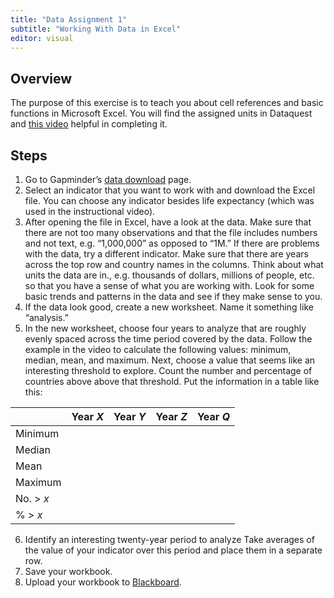 ---
title: "Data Assignment 1"
subtitle: "Working With Data in Excel"
editor: visual
---

## Overview

The purpose of this exercise is to teach you about cell references and
basic functions in Microsoft Excel. You will find the assigned units in
Dataquest and [this video](https://www.youtube.com/watch?v=jSl9rydcd7k)
helpful in completing it.

## Steps

1.  Go to Gapminder's [data download](https://www.gapminder.org/data/)
    page.
2.  Select an indicator that you want to work with and download the
    Excel file. You can choose any indicator besides life expectancy
    (which was used in the instructional video).
3.  After opening the file in Excel, have a look at the data. Make sure
    that there are not too many observations and that the file includes
    numbers and not text, e.g. "1,000,000" as opposed to "1M." If there
    are problems with the data, try a different indicator. Make sure
    that there are years across the top row and country names in the
    columns. Think about what units the data are in., e.g. thousands of
    dollars, millions of people, etc. so that you have a sense of what
    you are working with. Look for some basic trends and patterns in the
    data and see if they make sense to you.
4.  If the data look good, create a new worksheet. Name it something
    like "analysis."
5.  In the new worksheet, choose four years to analyze that are roughly
    evenly spaced across the time period covered by the data. Follow the
    example in the video to calculate the following values: minimum,
    median, mean, and maximum. Next, choose a value that seems like an
    interesting threshold to explore. Count the number and percentage of
    countries above above that threshold. Put the information in a table
    like this:

|            | Year $X$ | Year $Y$ | Year $Z$ | Year $Q$ |
|------------|----------|----------|----------|----------|
| Minimum    |          |          |          |          |
| Median     |          |          |          |          |
| Mean       |          |          |          |          |
| Maximum    |          |          |          |          |
| No. \> $x$ |          |          |          |          |
| \% \> $x$  |          |          |          |          |

6.  Identify an interesting twenty-year period to analyze Take averages
    of the value of your indicator over this period and place them in a
    separate row.
7.  Save your workbook.
8.  Upload your workbook to
    [Blackboard](https://blackboard.gwu.edu/webapps/blackboard/content/listContentEditable.jsp?content_id=_12226807_1&course_id=_374099_1&mode=reset).
